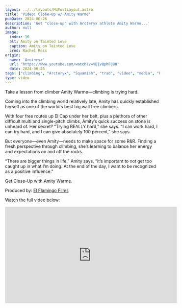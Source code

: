 ```yaml
---
layout: ../../layouts/MdPostLayout.astro
title: 'Video: Close-Up w/ Amity Warme'
pubDate: 2024-06-26
description: 'Get "close-up" with Arcteryx athlete Amity Warme...'
author: null
image: 
  index: 16
  alt: Amity on Tainted Love
  caption: Amity on Tainted Love
  cred: Rachel Ross
origin: 
  name: 'Arcteryx'
  url: "https://www.youtube.com/watch?v=VBIvQphF080"
  date: 2024-06-26
tags: ["climbing", "Arcteryx", "Squamish", "trad", "video", "media", "big wall"]
type: video
---
```

Take a lesson from climber Amity Warme—climbing is trying hard.  

Coming into the climbing world relatively late, Amity has quickly established herself as one of the world's best big wall free climbers. 

With four free routes up El Cap under her belt, plus a plethora of other difficult multi and single-pitch climbs, Amity’s quick success on stone is unheard of. Her secret? “Trying REALLY hard,” she says. “I can work hard, I can try hard, and I can give absolutely 100 percent,” she says.  

But everyone—even Amity—needs to make space for some R&R. Finding a fresh perspective through climbing, she’s learning to balance her energy and expectations on and off the rocks. 

“There are bigger things in life,” Amity says. “It’s important to not get too caught up in what I’m doing. At the end of the day, I want to be recognized as a positive influence.”  

Get Close-Up with Amity Warme.

Produced by: [El Flamingo Films](https://www.el-flamingo.de/)

Watch the full video below:
<iframe class="youtube-embed" width="560" height="315" src="https://www.youtube.com/embed/VBIvQphF080?si=WTPYptGEkezdPCBM" title="YouTube video player" frameborder="0" allow="accelerometer; autoplay; clipboard-write; encrypted-media; gyroscope; picture-in-picture; web-share" referrerpolicy="strict-origin-when-cross-origin" allowfullscreen></iframe>
